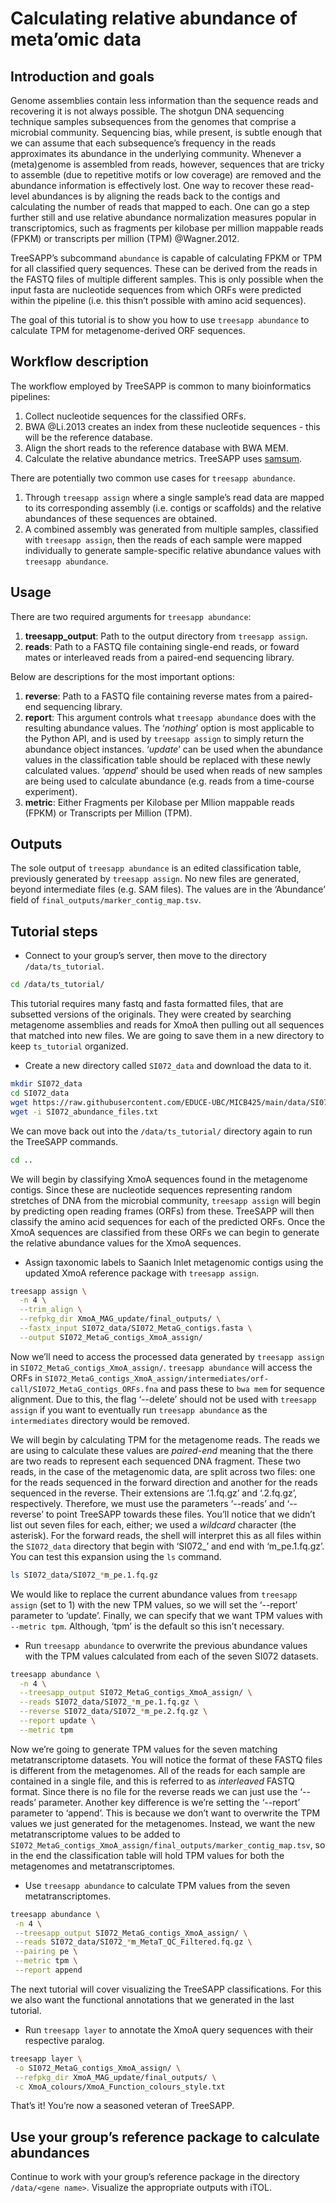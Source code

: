 # Calculating relative abundance of meta'omic data

## Introduction and goals

Genome assemblies contain less information than the sequence reads and recovering it is not always possible.
The shotgun DNA sequencing technique samples subsequences from the genomes that comprise a microbial community. Sequencing bias, while present, is subtle enough that we can assume that each subsequence's frequency in the reads approximates its abundance in the underlying community. Whenever a (meta)genome is assembled from reads, however, sequences that are tricky to assemble (due to repetitive motifs or low coverage) are removed and the abundance information is effectively lost.
One way to recover these read-level abundances is by aligning the reads back to the contigs and calculating the number of reads that mapped to each. One can go a step further still and use relative abundance normalization measures popular in transcriptomics, such as fragments per kilobase per million mappable reads (FPKM) or transcripts per million (TPM) @Wagner.2012.

TreeSAPP's subcommand `abundance` is capable of calculating FPKM or TPM for all classified query sequences. These can be derived from the reads in the FASTQ files of multiple different samples. This is only possible when the input fasta are nucleotide sequences from which ORFs were predicted within the pipeline (i.e. this thisn't possible with amino acid sequences).

The goal of this tutorial is to show you how to use `treesapp abundance` to calculate TPM for metagenome-derived ORF sequences.

## Workflow description

The workflow employed by TreeSAPP is common to many bioinformatics pipelines:

1.  Collect nucleotide sequences for the classified ORFs.
2.  BWA @Li.2013 creates an index from these nucleotide sequences - this will be the reference database.
3.  Align the short reads to the reference database with BWA MEM.
4.  Calculate the relative abundance metrics. TreeSAPP uses [samsum](https://github.com/hallamlab/samsum).

There are potentially two common use cases for `treesapp abundance`.

1.  Through `treesapp assign` where a single sample's read data are mapped to its corresponding assembly (i.e. contigs or scaffolds) and the relative abundances of these sequences are obtained.
2.  A combined assembly was generated from multiple samples, classified with `treesapp assign`, then the reads of each sample were mapped individually to generate sample-specific relative abundance values with `treesapp abundance`.

## Usage

There are two required arguments for `treesapp abundance`:

1.  **treesapp_output**: Path to the output directory from `treesapp assign`.
2.  **reads**: Path to a FASTQ file containing single-end reads, or foward mates or interleaved reads from a paired-end sequencing library.

Below are descriptions for the most important options:

1.  **reverse**: Path to a FASTQ file containing reverse mates from a paired-end sequencing library.
2.  **report**: This argument controls what `treesapp abundance` does with the resulting abundance values. The '*nothing*' option is most applicable to the Python API, and is used by `treesapp assign` to simply return the abundance object instances. '*update*' can be used when the abundance values in the classification table should be replaced with these newly calculated values. '*append*' should be used when reads of new samples are being used to calculate abundance (e.g. reads from a time-course experiment).
3.  **metric**: Either Fragments per Kilobase per Mllion mappable reads (FPKM) or Transcripts per Million (TPM).

## Outputs

The sole output of `treesapp abundance` is an edited classification table, previously generated by `treesapp assign`. No new files are generated, beyond intermediate files (e.g. SAM files). The values are in the 'Abundance' field of `final_outputs/marker_contig_map.tsv`.

## Tutorial steps

-   Connect to your group's server, then move to the directory `/data/ts_tutorial`.

```bash
cd /data/ts_tutorial/
```

This tutorial requires many fastq and fasta formatted files, that are subsetted versions of the originals. They were created by searching metagenome assemblies and reads for XmoA then pulling out all sequences that matched into new files. We are going to save them in a new directory to keep `ts_tutorial` organized.

-  Create a new directory called `SI072_data` and download the data to it.

```bash
mkdir SI072_data
cd SI072_data
wget https://raw.githubusercontent.com/EDUCE-UBC/MICB425/main/data/SI072_abundance_files.txt
wget -i SI072_abundance_files.txt
```

We can move back out into the `/data/ts_tutorial/` directory again to run the TreeSAPP commands.

```bash
cd ..
```

We will begin by classifying XmoA sequences found in the metagenome contigs. Since these are nucleotide sequences representing random stretches of DNA from the microbial community, `treesapp assign` will begin by predicting open reading frames (ORFs) from these. TreeSAPP will then classify the amino acid sequences for each of the predicted ORFs. Once the XmoA sequences are classified from these ORFs we can begin to generate the relative abundance values for the XmoA sequences.

-  Assign taxonomic labels to Saanich Inlet metagenomic contigs using the updated XmoA reference package with `treesapp assign`.

```bash
treesapp assign \
  -n 4 \
  --trim_align \
  --refpkg_dir XmoA_MAG_update/final_outputs/ \
  --fastx_input SI072_data/SI072_MetaG_contigs.fasta \
  --output SI072_MetaG_contigs_XmoA_assign/
```

Now we'll need to access the processed data generated by `treesapp assign` in `SI072_MetaG_contigs_XmoA_assign/`. `treesapp abundance` will access the ORFs in `SI072_MetaG_contigs_XmoA_assign/intermediates/orf-call/SI072_MetaG_contigs_ORFs.fna` and pass these to `bwa mem` for sequence alignment. Due to this, the flag '\--delete' should not be used with `treesapp assign` if you want to eventually run `treesapp abundance` as the `intermediates` directory would be removed.

We will begin by calculating TPM for the metagenome reads.
The reads we are using to calculate these values are *paired-end* meaning that the there are two reads to represent each sequenced DNA fragment. These two reads, in the case of the metagenomic data, are split across two files: one for the reads sequenced in the forward direction and another for the reads sequenced in the reverse. Their extensions are '.1.fq.gz' and '.2.fq.gz', respectively. Therefore, we must use the parameters '\--reads' and '\--reverse' to point TreeSAPP towards these files. You'll notice that we didn't list out seven files for each, either; we used a *wildcard* character (the asterisk). For the forward reads, the shell will interpret this as all files within the `SI072_data` directory that begin with 'SI072_' and end with 'm_pe.1.fq.gz'. You can test this expansion using the `ls` command.

```bash
ls SI072_data/SI072_*m_pe.1.fq.gz
```

We would like to replace the current abundance values from `treesapp assign` (set to 1) with the new TPM values, so we will set the '\--report' parameter to 'update'.
Finally, we can specify that we want TPM values with `--metric tpm`. Although, 'tpm' is the default so this isn't necessary.

- Run `treesapp abundance` to overwrite the previous abundance values with the TPM values calculated from each of the seven SI072 datasets.

```bash
treesapp abundance \
  -n 4 \
  --treesapp_output SI072_MetaG_contigs_XmoA_assign/ \
  --reads SI072_data/SI072_*m_pe.1.fq.gz \
  --reverse SI072_data/SI072_*m_pe.2.fq.gz \
  --report update \
  --metric tpm
```

Now we're going to generate TPM values for the seven matching metatranscriptome datasets. You will notice the format of these FASTQ files is different from the metagenomes. All of the reads for each sample are contained in a single file, and this is referred to as *interleaved* FASTQ format.
Since there is no file for the reverse reads we can just use the '\--reads' parameter.
Another key difference is we're setting the '\--report' parameter to 'append'. This is because we don't want to overwrite the TPM values we just generated for the metagenomes. Instead, we want the new metatranscriptome values to be added to `SI072_MetaG_contigs_XmoA_assign/final_outputs/marker_contig_map.tsv`, so in the end the classification table will hold TPM values for both the metagenomes and metatranscriptomes.

- Use `treesapp abundance` to calculate TPM values from the seven metatranscriptomes.

```bash
treesapp abundance \
 -n 4 \
 --treesapp_output SI072_MetaG_contigs_XmoA_assign/ \
 --reads SI072_data/SI072_*m_MetaT_QC_Filtered.fq.gz \
 --pairing pe \
 --metric tpm \
 --report append
```

The next tutorial will cover visualizing the TreeSAPP classifications. For this we also want the functional annotations that we generated in the last tutorial.

- Run `treesapp layer` to annotate the XmoA query sequences with their respective paralog.

```bash
treesapp layer \
 -o SI072_MetaG_contigs_XmoA_assign/ \
 --refpkg_dir XmoA_MAG_update/final_outputs/ \
 -c XmoA_colours/XmoA_Function_colours_style.txt
```

That's it! You're now a seasoned veteran of TreeSAPP.

## Use your group's reference package to calculate abundances

Continue to work with your group's reference package in the directory `/data/<gene name>`. Visualize the appropriate outputs with iTOL.
